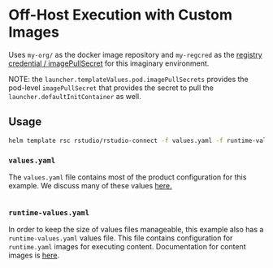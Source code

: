 # Off-Host Execution with Custom Images

Uses `my-org/` as the docker image repository and `my-regcred` as the
[registry credential / imagePullSecret](https://kubernetes.io/docs/tasks/configure-pod-container/pull-image-private-registry/) for this imaginary environment.

::: callout-note
NOTE: the `launcher.templateValues.pod.imagePullSecrets` provides the pod-level `imagePullSecret` that provides the secret to pull the `launcher.defaultInitContainer` as well.
:::

## Usage

```bash
helm template rsc rstudio/rstudio-connect -f values.yaml -f runtime-values.yaml
```

### `values.yaml`

The `values.yaml` file contains most of the product configuration for this example. We discuss many of these
values [here.](https://docs.rstudio.com/helm/rstudio-connect/kubernetes-howto/appendices/arch_overview.html#remote-execution)


```.yaml
```

### `runtime-values.yaml`

In order to keep the size of values files manageable, this example also has a `runtime-values.yaml` values file. This
file contains configuration for `runtime.yaml` images for executing content. Documentation for content images
is [here](https://docs.rstudio.com/helm/rstudio-connect/kubernetes-howto/appendices/content_images.html).


```.yaml
```
